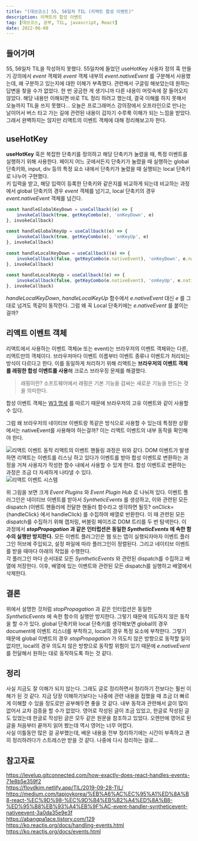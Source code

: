 ```yaml
---
title: "[데브코스] 55, 56일차 TIL (리액트 합성 이벤트)"
description: 리액트의 합성 이벤트
tag: [데브코스, 공부, TIL, javascript, React]
date: 2022-06-08
---
```


## 들어가며
55, 56일차 TIL을 작성하지 못했다. 55일차에 들었던 useHotKey 사용자 정의 훅 만들기 강의에서 _event_ 객체와 _event_ 객체 내부의 _event.nativeEvent_ 를 구분해서 사용했는데, 왜 구분하고 있는지에 대한 이해가 부족했다. 관련해서 구글링 해보았는데 원하는 답변을 찾을 수가 없었다. 한 번 궁금한 게 생기니까 다른 내용이 머릿속에 잘 들어오지 않았다. 해당 내용만 이해되면 바로 TIL 정리 하려고 했는데, 결국 이해를 하지 못해서 오늘까지 TIL을 쓰지 못했다... 오늘은 프로그래머스 강의장에서 오프라인으로 만나는 날이어서 버스 타고 가는 길에 관련된 내용이 갑자기 수루룩 이해가 되는 느낌을 받았다. 그래서 완벽하지는 않지만 리액트의 이벤트 객체에 대해 정리해보고자 한다.

## useHotKey
**useHotKey** 훅은 복잡한 단축키를 정의하고 해당 단축키가 눌렸을 때, 특정 이벤트를 실행하기 위해 사용한다. 페이지 어느 곳에서든지 단축키가 눌렸을 때 실행하는 global 단축키와, input, div 등의 특정 요소 내에서 단축키가 눌렸을 때 실행되는 local 단축키로 나누어 구현했다.   
키 입력을 받고, 해당 입력이 등록한 단축키와 같은지를 비교하게 되는데 비교하는 과정에서 global 단축키의 경우 _event_ 객체를 넘기고, local 단축키의 경우 _event.nativeEvent_ 객체를 넘긴다. 
```javascript
const handleGlobalKeyDown = useCallback((e) => {
	invokeCallback(true, getKeyCombo(e), 'onKeyDown', e)
}, invokeCallback)
  
const handleGlobalKeyUp = useCallback((e) => {
	invokeCallback(true, getKeyCombo(e), 'onKeyUp', e)
}, invokeCallback)
  
const handleLocalKeyDown = useCallback((e) => {
	invokeCallback(false, getKeyCombo(e.nativeEvent), 'onKeyDown', e.nativeEvent);
}, invokeCallback)
  
const handleLocalKeyUp = useCallback((e) => {
	invokeCallback(false, getKeyCombo(e.nativeEvent), 'onKeyUp', e.nativeEvent);
}, invokeCallback)
```
_handleLocalKeyDown_, _handleLocalKeyUp_ 함수에서 _e.nativeEvent_ 대신 _e_ 를 그대로 넘겨도 똑같이 동작한다. 그럼 왜 꼭 Local 단축키에는 _e.nativeEvent_ 를 붙이는걸까?

## 리액트 이벤트 객체
리액트에서 사용하는 이벤트 객체(e 또는 event)는 브라우저의 이벤트 객체와는 다른, 리액트만의 객체이다. 브라우저마다 이벤트 이름부터 이벤트 종류나 이벤트가 처리되는 방식이 다르다고 한다. 이를 동일하게 처리하기 위해 리액트는 **브라우저의 이벤트 객체를 래핑한 합성 이벤트를 사용**해 크로스 브라우징 문제를 해결했다. 
> 래핑이란?
> 소프트웨어에서 래핑은 기본 기능을 감싸는 새로운 기능을 만드는 것을 의미한다.

합성 이벤트 객체는 [W3 명세](https://www.w3.org/TR/uievents/#events-uievents) 를 따르기 때문에 브라우저의 고유 이벤트와 같이 사용할 수 있다.   
  
그럼 왜 브라우저의 네이티브 이벤트랑 똑같은 방식으로 사용할 수 있는데 특정한 상황에서는 nativeEvent를 사용해야 하는걸까? 이는 리액트 이벤트의 내부 동작을 확인해야 한다.  

![리액트 이벤트 동작](./overview-react-event-flow.jpeg)
리액트의 이벤트 핸들링 과정은 위와 같다. DOM 이벤트가 발생하면 리액트는 이벤트를 리스닝 하고 있다가 이벤트를 받아 합성 이벤트로 변환하는 과정을 거쳐 사용자가 작성한 함수 내에서 사용할 수 있게 한다. 합성 이벤트로 변환하는 과정은 조금 더 자세하게 나타낼 수 있다.  
![리액트 이벤트 시스템](./event-plugin-hub.jpeg)

위 그림을 보면 크게 _Event Plugins_ 와 _Event Plugin Hub_ 로 나눠져 있다. 이벤트 플러그인은 네이티브 이벤트를 받아서 _SyntheticEvents_ 를 생성하고, 이와 관련된 모든 dispatch (이벤트 핸들러에 전달한 핸들러 함수라고 생각하면 될듯? onClick={handleClick} 에서 handleClick) 를 수집하여 배열로 반환한다. 이 때 관련된 모든 dispatch를 수집하기 위해 캡처링, 버블링 페이즈로 DOM 트리를 두 번 탐색한다. 이 과정에서 **_stopPropagation_ 과 같은 인터럽션은 동일한 _SyntheticEvents_ 에 속한 함수의 실행만 방지한다.** 모든 이벤트 플러그인은 웹 또는 앱이 실행되자마자 이벤트 플러그인 허브에 주입되고, 설정 파일에 따라 플러그인이 정렬된다. 그리고 네이티브 이벤트를 받을 때마다 아래의 작업을 수행한다.  
각 플러그인 마다 순서대로 모든 _SyntheticEvents_ 와 관련된 dispatch를 수집하고 배열에 저장한다. 이후, 배열에 있는 이벤트와 관련된 모든 dispatch를 실행하고 배열에서 삭제한다.

## 결론
위에서 설명한 것처럼 _stopPropagation_ 과 같은 인터럽션은 동일한 _SyntheticEvents_ 에 속한 함수의 실행만 방지한다. 그렇기 때문에 의도하지 않은 동작을 할 수가 있다. global 단축키와 local 단축키를 생각해보면 global의 경우 document에 이벤트 리스너를 부착하고, local의 경우 특정 요소에 부착한다. 그렇기 때문에 global 이벤트의 경우 _stopPropagation_ 가 의도치 않은 방향으로 동작할 일이 없지만, local의 경우 의도치 않은 방향으로 동작할 위험이 있기 때문에 _e.nativeEvent_ 를 전달해서 원하는 대로 동작하도록 하는 것 같다.

## 정리
사실 지금도 잘 이해가 되지 않는다. 그래도 글로 정리하면서 정리하기 전보다는 훨씬 이해가 된 것 같다. 지금 당장 이해하기보다는 나중에 관련 내용을 접했을 때 조금 더 빠르게 이해할 수 있을 정도로만 공부해두면 좋을 것 같다. 내부 동작과 관련해서 글이 많이 없어서 교차 검증을 할 수가 없었다. 영어로 작성된 글이 조금 있었고, 한글로 작성된 글도 있었는데 한글로 작성된 글은 모두 같은 원문을 참조하고 있었다. 오랜만에 영어로 된 글을 처음부터 끝까지 읽어 봤는데 역시 영어는 너무 어렵다.  
사실 이틀동안 많은 걸 공부했는데, 배운 내용을 전부 정리하기에는 시간이 부족하고 괜히 정리하려다가 스트레스만 받을 것 같다. 나중에 다시 정리하는 걸로...

## 참고자료
https://levelup.gitconnected.com/how-exactly-does-react-handles-events-71e8b5e359f2  
https://floydkim.netlify.app/TIL/2019-09-28-TIL/  
https://medium.com/tapjoykorea/%EB%A6%AC%EC%95%A1%ED%8A%B8-react-%EC%9D%98-%EC%9D%B4%EB%B2%A4%ED%8A%B8-%ED%95%B8%EB%93%A4%EB%9F%AC-event-handler-syntheticevent-nativeevent-3a0da35e9e3f  
https://abangpa1ace.tistory.com/129  
https://ko.reactjs.org/docs/handling-events.html  
https://ko.reactjs.org/docs/events.html